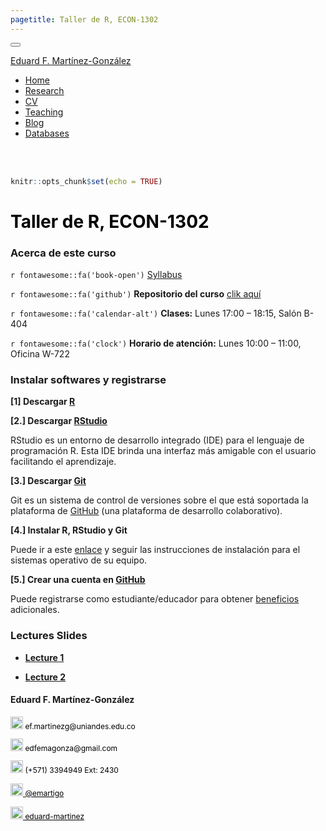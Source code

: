 ```yaml
---
pagetitle: Taller de R, ECON-1302
---
```


<!--- Inicio Emcabezado --->
<html>
<head>
<meta charset="utf-8" />
<meta name="generator" content="pandoc" />
<meta http-equiv="X-UA-Compatible" content="IE=EDGE" />
<title>Eduard F. Martínez-González</title>
<script src="site_libs/jquery-1.11.3/jquery.min.js"></script>
<meta name="viewport" content="width=device-width, initial-scale=1" />
<link href="site_libs/bootstrap-3.3.5/css/cerulean.min.css" rel="stylesheet" />
<script src="site_libs/bootstrap-3.3.5/js/bootstrap.min.js"></script>
<script src="site_libs/bootstrap-3.3.5/shim/html5shiv.min.js"></script>
<script src="site_libs/bootstrap-3.3.5/shim/respond.min.js"></script>
<script src="site_libs/navigation-1.1/tabsets.js"></script>
<script src="site_libs/accessible-code-block-0.0.1/empty-anchor.js"></script>
<link href="site_libs/font-awesome-5.1.0/css/all.css" rel="stylesheet" />
<link href="site_libs/font-awesome-5.1.0/css/v4-shims.css" rel="stylesheet" />
</head>
<body>
<div class="container-fluid main-container">
<div class="navbar navbar-inverse  navbar-fixed-top" role="navigation">
<div class="container">
<div class="navbar-header">
<button type="button" class="navbar-toggle collapsed" data-toggle="collapse" data-target="#navbar">
<span class="icon-bar"></span>
<span class="icon-bar"></span>
<span class="icon-bar"></span>
</button>

<a class="navbar-brand" href="https://eduard-martinez.github.io/index.html">Eduard F. Martínez-González</a>
</div> <div id="navbar" class="navbar-collapse collapse">
<ul class="nav navbar-nav"> </ul> <ul class="nav navbar-nav navbar-right">

<li><a href="https://eduard-martinez.github.io/index.html"><span class="fa fa-home"></span>Home</a></li>

<li><a href="https://eduard-martinez.github.io/research.html">Research</a></li>

<li><a href="https://eduard-martinez.github.io/cv/C_Eduard_F_Martinez_G.pdf">CV</a></li>

<li><a href="https://eduard-martinez.github.io/teaching.html">Teaching</a></li>

<li><a href="https://eduard-martinez.github.io/blog.html">Blog</a></li>

<li><a href="https://eduard-martinez.github.io/databases.html">Databases</a></li>

</div><!--/.nav-collapse -->
</div><!--/.container -->
</div><!--/.navbar -->
<div class="fluid-row" id="header">
<!--- Fin Emcabezado --->


<!--------------------------------- El codigo inicia aca --------------------------------->

<br> </br>

<!------------- Panel de la izquierda ------------->
<div class="col-sm-9">

```r
knitr::opts_chunk$set(echo = TRUE)
```

<!--- Tirulo --->
<h1 style="color:black;">Taller de R, ECON-1302 </h1>

### Acerca de este curso

`r fontawesome::fa('book-open')` [Syllabus](https://eduard-martinez.github.io/teaching/r_uniandes/2022-01/syllabus.pdf)

`r fontawesome::fa('github')` **Repositorio del curso** [clik aquí](https://github.com/taller-R/taller_r_202201)

`r fontawesome::fa('calendar-alt')` **Clases:** Lunes 17:00 – 18:15, Salón B-404

`r fontawesome::fa('clock')` **Horario de atención:** Lunes 10:00 – 11:00, Oficina W-722

### Instalar softwares y registrarse

**[1] Descargar [R](https://cran.r-project.org/)**

**[2.] Descargar [RStudio](https://www.rstudio.com/products/rstudio/download/preview/)**

RStudio es un entorno de desarrollo integrado (IDE) para el lenguaje de programación R. Esta IDE brinda una interfaz más amigable con el usuario facilitando el aprendizaje.

**[3.] Descargar [Git](https://git-scm.com/downloads)**

Git es un sistema de control de versiones sobre el que está soportada la plataforma de [GitHub](https://github.com) (una plataforma de desarrollo colaborativo).
  
**[4.] Instalar R, RStudio y Git**

Puede ir a este [enlace](https://lectures-blog.gitlab.io/R-initial-setup/#/antes-de-iniciar-el-curso) y seguir las instrucciones de instalación para el sistemas operativo de su equipo.

**[5.] Crear una cuenta en [GitHub](https://github.com)**

Puede registrarse como estudiante/educador para obtener [beneficios](https://education.github.com/benefits) adicionales.

### Lectures Slides

* **[Lecture 1](https://lectures-r.gitlab.io/202201/lecture-1)** 

* **[Lecture 2](https://lectures-r.gitlab.io/202201/lecture-2)** 


</div>

<!------------- Panel de la derecha ------------->
<div class="col-sm-3">

#### Eduard F. Martínez-González
 
<!-- Correo -->
<p style="color:black;font-size:12px;"><img alt="Qries" src="images/correo.png" width=20" height="20"> ef.martinezg@uniandes.edu.co </img></p>

<!-- Correo -->
<p style="color:black;font-size:12px;"><img alt="Qries" src="images/correo.png" width=20" height="20"> edfemagonza@gmail.com </img></p>

<!-- Tel -->
<p style="color:black;font-size:12px;"><img alt="Qries" src="images/tel.png" width=20" height="20"> (+571) 3394949 Ext: 2430</img></p>

<!-- Twitter -->
 <a href="https://twitter.com/emartigo" style="color:black;font-size:12px;"> <img alt="Qries" src="images/twitter.jpg" width=20" height="20">  @emartigo</a> 

<!-- GitHub -->
<a href="https://github.com/eduard-martinez" style="color:black;font-size:12px;"> <img alt="Qries" src="images/github.png" width=20" height="20">  eduard-martinez</a>

</div>
<!------------- Panel de la derecha ------------->





<!--------------------------------- El codigo finaliza aca --------------------------------->





</div>
<script>
// add bootstrap table styles to pandoc tables
function bootstrapStylePandocTables() {
$('tr.header').parent('thead').parent('table').addClass('table table-condensed');
}
$(document).ready(function () {
bootstrapStylePandocTables();
});
</script>
<!-- tabsets -->
<script>
$(document).ready(function () {
window.buildTabsets("TOC");
});
$(document).ready(function () {
$('.tabset-dropdown > .nav-tabs > li').click(function () {
$(this).parent().toggleClass('nav-tabs-open')
});
});
</script>
<!-- code folding -->
<!-- dynamically load mathjax for compatibility with self-contained -->
<script>
(function () {
var script = document.createElement("script");
script.type = "text/javascript";
script.src  = "http://example.com/MathJax.js";
document.getElementsByTagName("head")[0].appendChild(script);
})();
</script>
</body>
</html>
